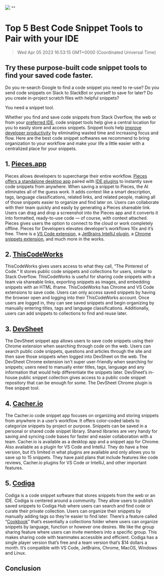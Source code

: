 ![](https://uploads-ssl.webflow.com/6143afec68f555387049efb3/63dd764117f3e62fa61f707e_topsnippettools_89630507408bf671e89caa45eb7275d1_2000.jpeg)
""
# Top 5 Best Code Snippet Tools to Pair with your IDE
> Wed Apr 05 2023 16:53:15 GMT+0000 (Coordinated Universal Time)

## <strong>Try these purpose-built code snippet tools to find your saved code faster.</strong>
Do you re-search Google to find a code snippet you need to re-use?
Do you send code snippets on Slack to SlackBot or yourself to save for later?
Do you create in-project scratch files with helpful snippets?

You need a snippet tool.

Whether you find and save code snippets from Stack Overflow, the web or from your <a href="https://code.pieces.app/blog/picking-the-best-ide-for-web-development" target="_blank" rel="noopener noreferrer">preferred IDE</a>, code snippet tools help give a central location for you to easily store and access snippets. Snippet tools help <a href="https://code.pieces.app/blog/how-to-store-code-snippets-and-10x-your-developer-productivity" target="_blank" rel="noopener noreferrer">improve developer productivity</a> by eliminating wasted time and increasing focus and flow.
Here are the best code snippet softwares we recommend to bring organization to your workflow and make your life a little easier with a centralized place for your snippets. 

## 1. <a href="https://code.pieces.app/" target="_blank" rel="noopener noreferrer">Pieces.app</a>
Pieces allows developers to supercharge their entire workflow. <a href="https://code.pieces.app/install" target="_blank" rel="noopener noreferrer">Pieces offers a standalone desktop app</a> paired with <a href="https://code.pieces.app/plugins" target="_blank" rel="noopener noreferrer">IDE plugins</a> to instantly save code snippets from anywhere. When saving a snippet to Pieces, the AI eliminates all of the guess work. It adds context like a smart description, tags, language classifications, related links, and related people, making all of those snippets easier to organize and find later on. Users can collaborate with their team quickly and easily by generating a Pieces shareable link.
Users can drag and drop a screenshot into the Pieces app and it converts it into formatted, ready-to-use code — of course, with context attached. Pieces gives users the option to connect to the cloud or work completely offline.
Pieces for Developers elevates developer’s workflows 10x and it’s free. There is a <a href="https://code.pieces.app/plugins/vscode">VS Code extension</a>, a <a href="https://code.pieces.app/plugins/jetbrains-intellij">JetBrains IntelliJ plugin</a>, a <a href="https://code.pieces.app/plugins/chrome">Chrome snippets extension</a>, and much more in the works.

## 2. <a href="https://www.thiscodeworks.com/" target="_blank" rel="noopener noreferrer">ThisCodeWorks</a>
ThisCodeWorks gives users access to what they call, “The Pinterest of Code.” It stores public code snippets and collections for users, similar to Stack Overflow.  ThisCodeWorks is useful for sharing code snippets with a team via shareable links, exporting snippets as images, and embedding snippets with an HTML iframe.
ThisCodeWorks has Chrome and VS Code extensions to save code. Users can only access saved snippets by having the browser open and logging into their ThisCodeWorks account. Once users are logged in, they can see saved snippets and begin organizing by manually entering titles, tags and language classifications.  Additionally, users can add snippets to collections to find and reuse later.

## 3. <a href="https://devsheet.com/" target="_blank" rel="noopener noreferrer">DevSheet</a>
The DevSheet snippet app allows users to save code snippets using their Chrome extension when searching through code on the web. Users can search public code snippets, questions and articles through the site and then save those snippets when logged into DevSheet on the web.
The DevSheet Chrome extension isn’t super user-friendly when searching for snippets; users need to manually enter titles, tags, language and any information that would help differentiate the snippets later. DevSheet’s in-house public snippet collection gives access to a public code snippet repository that can be enough for some. The DevSheet Chrome plugin is free snippet tool.

## 4. <a href="https://www.cacher.io/" target="_blank" rel="noopener noreferrer">Cacher.io</a>
The Cacher.io code snippet app focuses on organizing and storing snippets from anywhere in a user’s workflow. It offers color-coded labels to categorize snippets by project or purpose. Snippets can be saved in a personal or shared code snippet library. Shared libraries are very handy for saving and syncing code bases for faster and easier collaboration with a team.
Cacher.io is available as a desktop app and a snippet app for Chrome. Also available as a plugin for VS Code and IntelliJ. They do have a free version, but it’s limited in what plugins are available and only allows you to save up to 15 snippets. They have paid plans that include features like code reviews, Cacher.io plugins for VS Code or IntelliJ, and other important features.

## 5. <a href="https://www.codiga.io/" target="_blank" rel="noopener noreferrer">Codiga</a>
Codiga is a code snippet software that stores snippets from the web or an IDE. Codiga is centered around a community.  They allow users to publish saved snippets to Codiga Hub where users can search and find code or curate their private collection.
Users can organize their snippets by manually adding tags so they’re easier to find later. There’s a feature called “<a href="https://app.codiga.io/hub/cookbooks" target="_blank" rel="noopener noreferrer">Cookbook</a>” that’s essentially a collections folder where users can organize snippets by language, function or however one desires. We like the group sharing feature where users can invite members into a specific group. This makes sharing code with teammates accessible and efficient.
Codiga has a single player version that’s free and a team version that’s $14 dollars a month. It’s compatible with VS Code, JetBrains, Chrome, MacOS, Windows and Linux.

## Conclusion
